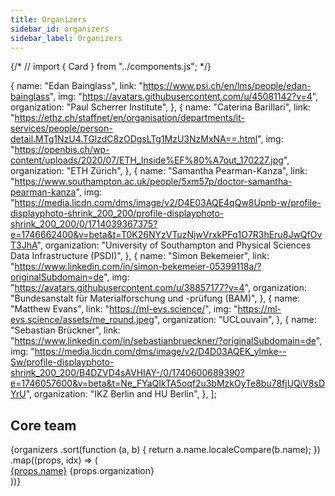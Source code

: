 ```yaml
---
title: Organizers
sidebar_id: organizers
sidebar_label: Organizers
---
```


{/* // import { Card } from "../components.js"; */}

  {
    name: "Edan Bainglass",
    link: "https://www.psi.ch/en/lms/people/edan-bainglass",
    img: "https://avatars.githubusercontent.com/u/45081142?v=4",
    organization: "Paul Scherrer Institute",
  },
  {
    name: "Caterina Barillari",
    link: "https://ethz.ch/staffnet/en/organisation/departments/it-services/people/person-detail.MTg1NzU4.TGlzdC8zODgsLTg1MzU3NzMxNA==.html",
    img: "https://openbis.ch/wp-content/uploads/2020/07/ETH_Inside%EF%80%A7out_170227.jpg",
    organization: "ETH Zürich",
  },
  {
    name: "Samantha Pearman-Kanza",
    link: "https://www.southampton.ac.uk/people/5xm57p/doctor-samantha-pearman-kanza",
    img: "https://media.licdn.com/dms/image/v2/D4E03AQE4qQw8Upnb-w/profile-displayphoto-shrink_200_200/profile-displayphoto-shrink_200_200/0/1714039367375?e=1746662400&v=beta&t=T0K26NYzVTuzNjwVrxkPFq1O7R3hEru8JwQfOvT3JhA",
    organization:
      "University of Southampton and Physical Sciences Data Infrastructure (PSDI)",
  },
  {
    name: "Simon Bekemeier",
    link: "https://www.linkedin.com/in/simon-bekemeier-05399118a/?originalSubdomain=de",
    img: "https://avatars.githubusercontent.com/u/38857177?v=4",
    organization: "Bundesanstalt für Materialforschung und -prüfung (BAM)",
  },
  {
    name: "Matthew Evans",
    link: "https://ml-evs.science/",
    img: "https://ml-evs.science/assets/me_round.jpeg",
    organization: "UCLouvain",
  },
  {
    name: "Sebastian Brückner",
    link: "https://www.linkedin.com/in/sebastianbrueckner/?originalSubdomain=de",
    img: "https://media.licdn.com/dms/image/v2/D4D03AQEK_ylmke--Sw/profile-displayphoto-shrink_200_200/B4DZVD4sAVHIAY-/0/1740600689390?e=1746057600&v=beta&t=Ne_FYaQIkTA5oqf2u3bMzkOyTe8bu78fjUQiV8sDYrU",
    organization: "IKZ Berlin and HU Berlin",
  },
];

## Core team

<div className="container">
  <div className="row">
    {organizers
      .sort(function (a, b) {
        return a.name.localeCompare(b.name);
      })
      .map((props, idx) => (
        <div className="col-sm-6 col-xxl-4 mb-4">
          <Card className="h-100 p-0">
            <Card.Img variant="top" src={props.img} />
            <Card.Body>
              <Card.Title>
                <a href={props.link}>{props.name}</a>
              </Card.Title>
              <Card.Text>{props.organization}</Card.Text>
            </Card.Body>
          </Card>
        </div>
      ))}
  </div>
</div>
